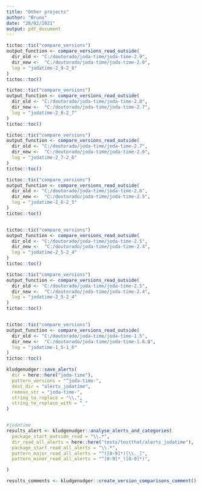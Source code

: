 ```yaml
---
title: "Other projects"
author: "Bruno"
date: "28/02/2021"
output: pdf_document
---
```




```r

tictoc::tic("compare_versions")
output_function <- compare_versions_read_outside(
  dir_old <- "C:/doutorado/joda-time/joda-time-2.9",
  dir_new <-  "C:/doutorado/joda-time/joda-time-2.8",
  log = "jodatime-2_9-2_8"
)
tictoc::toc()

tictoc::tic("compare_versions")
output_function <- compare_versions_read_outside(
  dir_old <- "C:/doutorado/joda-time/joda-time-2.8",
  dir_new <-  "C:/doutorado/joda-time/joda-time-2.7",
  log = "jodatime-2_8-2_7"
)
tictoc::toc()

tictoc::tic("compare_versions")
output_function <- compare_versions_read_outside(
  dir_old <- "C:/doutorado/joda-time/joda-time-2.7",
  dir_new <-  "C:/doutorado/joda-time/joda-time-2.6",
  log = "jodatime-2_7-2_6"
)
tictoc::toc()

tictoc::tic("compare_versions")
output_function <- compare_versions_read_outside(
  dir_old <- "C:/doutorado/joda-time/joda-time-2.6",
  dir_new <-  "C:/doutorado/joda-time/joda-time-2.5",
  log = "jodatime-2_6-2_5"
)
tictoc::toc()


tictoc::tic("compare_versions")
output_function <- compare_versions_read_outside(
  dir_old <- "C:/doutorado/joda-time/joda-time-2.5",
  dir_new <-  "C:/doutorado/joda-time/joda-time-2.4",
  log = "jodatime-2_5-2_4"
)
tictoc::toc()

tictoc::tic("compare_versions")
output_function <- compare_versions_read_outside(
  dir_old <- "C:/doutorado/joda-time/joda-time-2.5",
  dir_new <-  "C:/doutorado/joda-time/joda-time-2.4",
  log = "jodatime-2_5-2_4"
)
tictoc::toc()


tictoc::tic("compare_versions")
output_function <- compare_versions_read_outside(
  dir_old <- "C:/doutorado/joda-time/joda-time-1.5",
  dir_new <-  "C:/doutorado/joda-time/joda-time-1.6.0",
  log = "jodatime-1_5-1_6"
)
tictoc::toc()


```



```r

kludgenudger::save_alerts(
  dir = here::here("joda-time"),
  pattern_versions = "^joda-time-",
  dest_dir = "alerts_jodatime",
  remove_str = "joda-time-",
  string_to_replace = "\\.",
  string_to_replace_with = "_"
)



```






```r

#jodatime
results_alert <- kludgenudger::analyse_alerts_and_categories(
  package_start_outside_read = "\\.*",
  dir_read_all_alerts = here::here("tests/testthat/alerts_jodatime"),
  package_start_read_all_alerts = "\\.*",
  pattern_major_read_all_alerts = "^([0-9]*)[\\._]",
  pattern_minor_read_all_alerts = "^[0-9]*_([0-9]*)",

)

results_comments <- kludgenudger::create_version_comparisons_comment()



```






